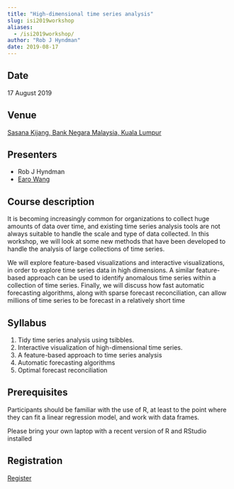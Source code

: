 ```yaml
---
title: "High-dimensional time series analysis"
slug: isi2019workshop
aliases:
  - /isi2019workshop/
author: "Rob J Hyndman"
date: 2019-08-17
---
```


## Date

17 August 2019

## Venue

[Sasana Kijang, Bank Negara Malaysia, Kuala Lumpur](http://bit.ly/2DJ3Wit)

## Presenters

 * Rob J Hyndman
 * [Earo Wang](http://earo.me)

## Course description

It is becoming increasingly common for organizations to collect huge amounts of data over time, and existing time series analysis tools are not always suitable to handle the scale and type of data collected. In this workshop, we will look at some new methods that have been developed to handle the analysis of large collections of time series.

We will explore feature-based visualizations and interactive visualizations, in order to explore time series data in high dimensions. A similar feature-based approach can be used to identify anomalous time series within a collection of time series. Finally, we  will discuss how fast automatic forecasting algorithms, along with sparse forecast reconciliation, can allow millions of time series to be forecast in a relatively short time

## Syllabus

1. Tidy time series analysis using tsibbles.
2. Interactive visualization of high-dimensional time series.
3. A feature-based approach to time series analysis
4. Automatic forecasting algorithms
5. Optimal forecast reconciliation


## Prerequisites

Participants should be familiar with the use of R, at least to the point where they can fit a linear regression model, and work with data frames.

Please bring your own laptop with a recent version of R and RStudio installed

## Registration

[Register](http://www.isi2019.org/short-courses/)